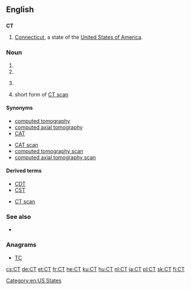 {{also|ct}}
==English==

==={{abbreviation-old|en}}===
'''CT'''

# [[Connecticut]], a state of the [[United States of America]].

===Noun===
{{en-initialism}}

# {{initialism of|Central Time}}
# {{initialism of|cocktease}}
# {{context|medicine|lang=en}} {{initialism of|w:computed tomography|computed tomography}}
# {{context|medicine|lang=en}} short form of [[CT scan]]

====Synonyms====
{{sense|computed tomography}}
* [[computed tomography]]
* [[computed axial tomography]]
* [[CAT]]
{{sense|CT scan}}
* [[CAT scan]]
* [[computed tomography scan]]
* [[computed axial tomography scan]]

====Derived terms====
{{sense|Central Time}}
* [[CDT]]
* [[CST]]
{{sense|computed tomography}}
* [[CT scan]]

===See also===
* {{pedia|computed tomography}}

===Anagrams===
* [[TC#English|TC]]

[[Category:en:US States]]

[[cs:CT]]
[[de:CT]]
[[et:CT]]
[[fr:CT]]
[[he:CT]]
[[ku:CT]]
[[hu:CT]]
[[nl:CT]]
[[ja:CT]]
[[pl:CT]]
[[sk:CT]]
[[fi:CT]]